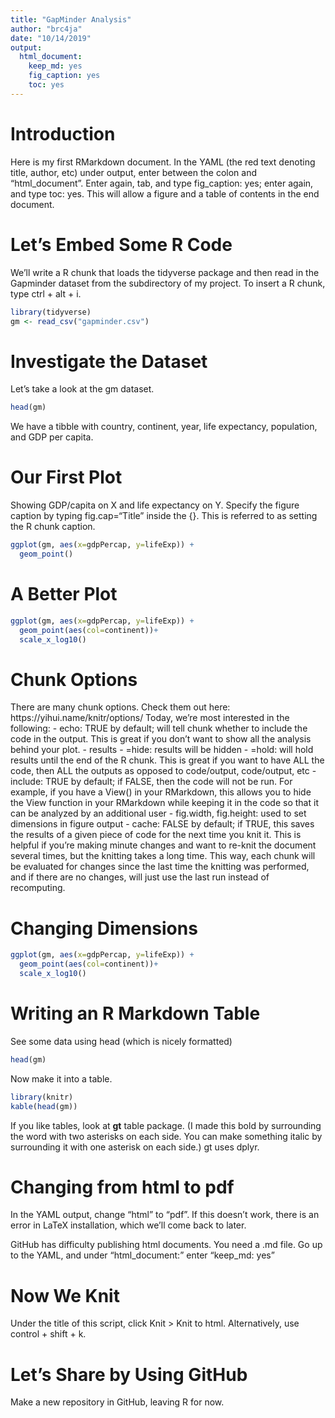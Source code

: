 ```yaml
---
title: "GapMinder Analysis"
author: "brc4ja"
date: "10/14/2019"
output: 
  html_document:
    keep_md: yes 
    fig_caption: yes
    toc: yes
---
```


# Introduction

Here is my first RMarkdown document. 
In the YAML (the red text denoting title, author, etc) under output, enter between the colon and "html_document". Enter again, tab, and type fig_caption: yes; enter again, and type toc: yes. This will allow a figure and a table of contents in the end document.

# Let's Embed Some R Code

We'll write a R chunk that loads the tidyverse package and then read in the Gapminder dataset from the subdirectory of my project. To insert a R chunk, type ctrl + alt + i. 

```r
library(tidyverse)
gm <- read_csv("gapminder.csv")
```


# Investigate the Dataset

Let's take a look at the gm dataset. 

```r
head(gm)
```

We have a tibble with country, continent, year, life expectancy, population, and GDP per capita.


# Our First Plot

Showing GDP/capita on X and life expectancy on Y. Specify the figure caption by typing fig.cap="Title" inside the {}. This is referred to as setting the R chunk caption. 

```r
ggplot(gm, aes(x=gdpPercap, y=lifeExp)) +
  geom_point()
```


# A Better Plot
```r
ggplot(gm, aes(x=gdpPercap, y=lifeExp)) +
  geom_point(aes(col=continent))+
  scale_x_log10()
```


# Chunk Options

There are many chunk options. Check them out here: https://yihui.name/knitr/options/
Today, we're most interested in the following:
- echo: TRUE by default; will tell chunk whether to include the code in the output. This is great if you don't want to show all the analysis behind your plot.
- results
  - =hide: results will be hidden
  - =hold: will hold results until the end of the R chunk. This is great if you want to have ALL the code, then ALL the outputs as opposed to code/output, code/output, etc
- include: TRUE by default; if FALSE, then the code will not be run. For example, if you have a View() in your RMarkdown, this allows you to hide the View function in your RMarkdown while keeping it in the code so that it can be analyzed by an additional user
- fig.width, fig.height: used to set dimensions in figure output
- cache: FALSE by default; if TRUE, this saves the results of a given piece of code for the next time you knit it. This is helpful if you're making minute changes and want to re-knit the document several times, but the knitting takes a long time. This way, each chunk will be evaluated for changes since the last time the knitting was performed, and if there are no changes, will just use the last run instead of recomputing. 


# Changing Dimensions
```r
ggplot(gm, aes(x=gdpPercap, y=lifeExp)) +
  geom_point(aes(col=continent))+
  scale_x_log10()
```
  
  
# Writing an R Markdown Table

See some data using head (which is nicely formatted)

```r
head(gm)
```

Now make it into a table.
```r
library(knitr)
kable(head(gm))
```

If you like tables, look at **gt** table package. (I made this bold by surrounding the word with two asterisks on each side. You can make something italic by surrounding it with one asterisk on each side.) gt uses dplyr. 


# Changing from html to pdf

In the YAML output, change "html" to "pdf". If this doesn't work, there is an error in LaTeX installation, which we'll come back to later. 

GitHub has difficulty publishing html documents. You need a .md file. Go up to the YAML, and under "html_document:" enter "keep_md: yes"


# Now We Knit

Under the title of this script, click Knit > Knit to html. Alternatively, use control + shift + k.

# Let's Share by Using GitHub

Make a new repository in GitHub, leaving R for now. 